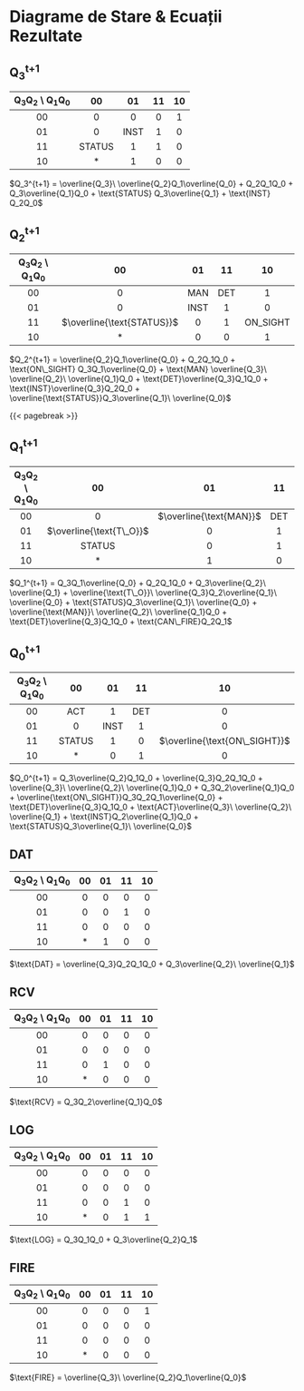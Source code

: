 # Diagrame de Stare & Ecuații Rezultate

## Q~3~^t+1^ 

| Q~3~Q~2~ \\ Q~1~Q~0~ | 00 | 01 | 11 | 10 |
|:--------------------:|:--:|:--:|:--:|:--:|
| 00 | 0 | 0 | 0 | 1 |
| 01 | 0 | INST | 1 | 0 |
| 11 | STATUS | 1 | 1 | 0 |
| 10 | * | 1 | 0 | 0 |

$Q_3^{t+1} = \overline{Q_3}\ \overline{Q_2}Q_1\overline{Q_0} + Q_2Q_1Q_0 + Q_3\overline{Q_1}Q_0 + \text{STATUS} Q_3\overline{Q_1} + \text{INST} Q_2Q_0$

## Q~2~^t+1^ 

| Q~3~Q~2~ \\ Q~1~Q~0~ | 00 | 01 | 11 | 10 |
|:--------------------:|:--:|:--:|:--:|:--:|
| 00 | 0 | MAN | DET | 1 |
| 01 | 0 | INST | 1 | 0 |
| 11 | $\overline{\text{STATUS}}$ | 0 | 1 | ON_SIGHT |
| 10 | * | 0 | 0 | 1 |

$Q_2^{t+1} = \overline{Q_2}Q_1\overline{Q_0} + Q_2Q_1Q_0 + \text{ON\_SIGHT} Q_3Q_1\overline{Q_0} + \text{MAN} \overline{Q_3}\ \overline{Q_2}\ \overline{Q_1}Q_0
+ \text{DET}\overline{Q_3}Q_1Q_0 + \text{INST}\overline{Q_3}Q_2Q_0 + \overline{\text{STATUS}}Q_3\overline{Q_1}\ \overline{Q_0}$ 

{{< pagebreak >}}

## Q~1~^t+1^ 

| Q~3~Q~2~ \\ Q~1~Q~0~ | 00 | 01 | 11 | 10 |
|:--------------------:|:--:|:--:|:--:|:--:|
| 00 | 0 | $\overline{\text{MAN}}$ | DET | 0 |
| 01 | $\overline{\text{T\_O}}$ | 0 | 1 | CAN_FIRE |
| 11 | STATUS | 0 | 1 | 1 |
| 10 | * | 1 | 0 | 1 |

$Q_1^{t+1} = Q_3Q_1\overline{Q_0} + Q_2Q_1Q_0 + Q_3\overline{Q_2}\ \overline{Q_1} + \overline{\text{T\_O}}\ \overline{Q_3}Q_2\overline{Q_1}\ \overline{Q_0}
+ \text{STATUS}Q_3\overline{Q_1}\ \overline{Q_0} + \overline{\text{MAN}}\ \overline{Q_2}\ \overline{Q_1}Q_0 + \text{DET}\overline{Q_3}Q_1Q_0 +
\text{CAN\_FIRE}Q_2Q_1$

## Q~0~^t+1^ 

| Q~3~Q~2~ \\ Q~1~Q~0~ | 00 | 01 | 11 | 10 |
|:--------------------:|:--:|:--:|:--:|:--:|
| 00 | ACT | 1 | DET | 0 |
| 01 | 0 | INST | 1 | 0 |
| 11 | STATUS | 1 | 0 | $\overline{\text{ON\_SIGHT}}$ |
| 10 | * | 0 | 1 | 0 |

$Q_0^{t+1} = Q_3\overline{Q_2}Q_1Q_0 + \overline{Q_3}Q_2Q_1Q_0 + \overline{Q_3}\ \overline{Q_2}\ \overline{Q_1}Q_0 + Q_3Q_2\overline{Q_1}Q_0 +
\overline{\text{ON\_SIGHT}}Q_3Q_2Q_1\overline{Q_0} + \text{DET}\overline{Q_3}Q_1Q_0 + \text{ACT}\overline{Q_3}\ \overline{Q_2}\ \overline{Q_1} +
\text{INST}Q_2\overline{Q_1}Q_0 + \text{STATUS}Q_3\overline{Q_1}\ \overline{Q_0}$

## DAT

| Q~3~Q~2~ \\ Q~1~Q~0~ | 00 | 01 | 11 | 10 |
|:--------------------:|:--:|:--:|:--:|:--:|
| 00 | 0 | 0 | 0 | 0 |
| 01 | 0 | 0 | 1 | 0 |
| 11 | 0 | 0 | 0 | 0 |
| 10 | * | 1 | 0 | 0 |

$\text{DAT} = \overline{Q_3}Q_2Q_1Q_0 + Q_3\overline{Q_2}\ \overline{Q_1}$

## RCV

| Q~3~Q~2~ \\ Q~1~Q~0~ | 00 | 01 | 11 | 10 |
|:--------------------:|:--:|:--:|:--:|:--:|
| 00 | 0 | 0 | 0 | 0 |
| 01 | 0 | 0 | 0 | 0 |
| 11 | 0 | 1 | 0 | 0 |
| 10 | * | 0 | 0 | 0 |

$\text{RCV} = Q_3Q_2\overline{Q_1}Q_0$

## LOG

| Q~3~Q~2~ \\ Q~1~Q~0~ | 00 | 01 | 11 | 10 |
|:--------------------:|:--:|:--:|:--:|:--:|
| 00 | 0 | 0 | 0 | 0 |
| 01 | 0 | 0 | 0 | 0 |
| 11 | 0 | 0 | 1 | 0 |
| 10 | * | 0 | 1 | 1 |

$\text{LOG} = Q_3Q_1Q_0 + Q_3\overline{Q_2}Q_1$

## FIRE

| Q~3~Q~2~ \\ Q~1~Q~0~ | 00 | 01 | 11 | 10 |
|:--------------------:|:--:|:--:|:--:|:--:|
| 00 | 0 | 0 | 0 | 1 |
| 01 | 0 | 0 | 0 | 0 |
| 11 | 0 | 0 | 0 | 0 |
| 10 | * | 0 | 0 | 0 |

$\text{FIRE} = \overline{Q_3}\ \overline{Q_2}Q_1\overline{Q_0}$
